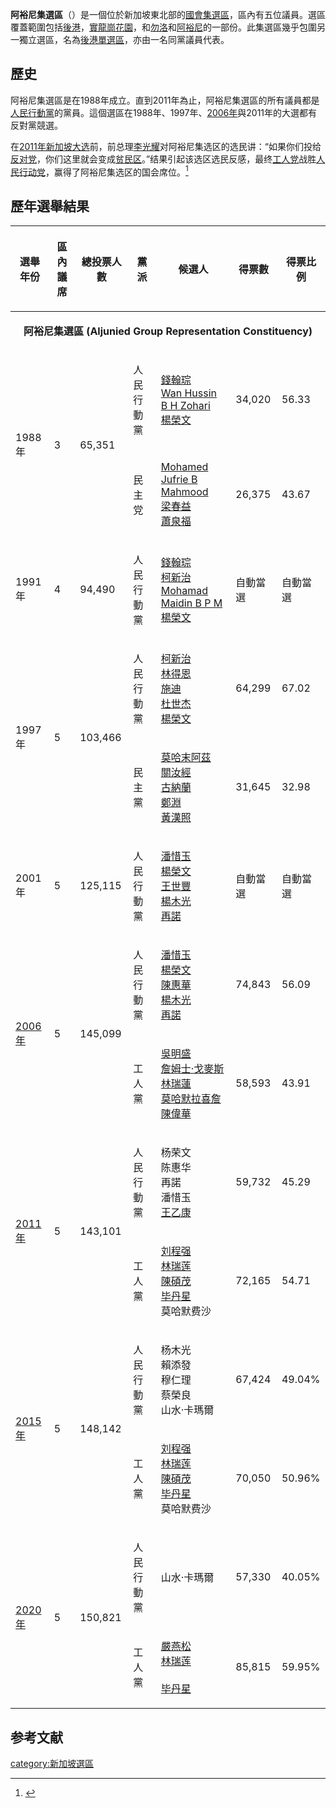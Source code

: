 {{Infobox constituency
|type=五人集
|name=阿裕尼集選區
|year=1988
|parl_name=[[新加坡國會|新加坡國會]]
|member= [[畢丹星|畢丹星]]、[[林瑞蓮|林瑞蓮]]、[[莫哈默費沙|莫哈默費沙]]、[[貝里安|貝里安]]、[[嚴燕松|嚴燕松]]
|image=[[File:Aljunied_GRC_locator_map.svg|240px]]
|region={{SIN}}
|elects_howmany=5
|electorate=148,142
|party= <!-- 注釋出：[[File:Workers'_Party_of_Singapore_logo.png|20px]] -->[[新加坡工人黨|新加坡工人黨]]
|local_council_label=市鎮會
|local_council=
}}
'''阿裕尼集選區'''（{{lang-en|Aljunied Group Representation Constituency}}）是一個位於新加坡東北部的[[新加坡國會|國會]][[集選區|集選區]]，區內有五位議員。選區覆蓋範圍包括[[後港|後港]]，[[實龍崗花園|實龍崗花園]]，和[[勿洛|勿洛]]和[[阿裕尼|阿裕尼]]的一部份。此集選區幾乎包圍另一獨立選區，名為[[後港單選區|後港單選區]]，亦由一名同黨議員代表。

==歷史==
阿裕尼集選區是在1988年成立。直到2011年為止，阿裕尼集選區的所有議員都是[[新加坡人民行動黨|人民行動黨]]的黨員。這個選區在1988年、1997年、[[2006年新加坡大選|2006年]]與2011年的大選都有反對黨競選。

在[[2011年新加坡大选|2011年新加坡大选]]前，前总理[[李光耀|李光耀]]对阿裕尼集选区的选民讲：“如果你们投给[[反对党|反对党]]，你们这里就会变成[[贫民区|贫民区]]。”结果引起该选区选民反感，最终[[工人黨_(新加坡)|工人党]]战胜[[人民行动党|人民行动党]]，赢得了阿裕尼集选区的国会席位。<ref >{{cite news |language = zh-hans |url = http://news.163.com/15/0320/10/AL55U1GJ00014SEH.html |title = 李光耀曾言：如投票给反对党你们这里会变贫民区 |publisher = [[网易|网易]] |date = 2015-03-20 |accessdate = 2015-03-26 |archive-url = https://web.archive.org/web/20150402090709/http://news.163.com/15/0320/10/AL55U1GJ00014SEH.html |archive-date = 2015-04-02 |dead-url = yes }}</ref>

==歷年選舉結果==
{|class="wikitable"
|-
!選舉年份 || 區內議席  || 總投票人數 || 黨派|| 候選人 || 得票數 || 得票比例
|-
| colspan = "8" | <center>'''阿裕尼集選區 (Aljunied Group Representation Constituency)'''</center>
|-
|rowspan="2" | 1988年
|rowspan="2" | 3
|rowspan="2" | 65,351
| 人民行動黨 || [[錢翰琮|錢翰琮]]<br>[[Wan_Hussin_B_H_Zohari|Wan Hussin B H Zohari]]<br>[[楊榮文|楊榮文]] ||  34,020 || 56.33
|-
| 民主党  || [[Mohamed_Jufrie_B_Mahmood|Mohamed Jufrie B Mahmood]]<br>[[梁春益|梁春益]]<br>[[蕭泉福|蕭泉福]] || 26,375 || 43.67
|-
|rowspan="1" | 1991年
|rowspan="1" | 4 
|94,490
|人民行動黨 || [[錢翰琮|錢翰琮]]<br>[[柯新治|柯新治]]<br>[[Mohamad_Maidin_B_P_M|Mohamad Maidin B P M]]<br>[[楊榮文|楊榮文]] || 自動當選  || 自動當選
|-
|rowspan="2" | 1997年
|rowspan="2" | 5 
|rowspan="2" | 103,466
| 人民行動黨 ||[[柯新治|柯新治]]<br>[[林得恩|林得恩]]<br>[[施迪|施迪]]<br>[[杜世杰|杜世杰]]<br>[[楊榮文|楊榮文]] || 64,299 || 67.02
|-
| 民主黨 ||[[莫哈末阿茲|莫哈末阿茲]]<br>[[關汝經|關汝經]]<br>[[古納蘭|古納蘭]]<br>[[鄭淵|鄭淵]]<br>[[黃漢照|黃漢照]] || 31,645 || 32.98
|-
|rowspan="1" | 2001年
|rowspan="1" | 5 
|125,115
| 人民行動黨 ||[[潘惜玉|潘惜玉]]<br>[[楊榮文|楊榮文]]<br>[[王世豐|王世豐]]<br>[[楊木光|楊木光]]<br>[[再諾|再諾]] || 自動當選  || 自動當選
|-
|rowspan="2" | [[2006年新加坡大选|2006年]]
|rowspan="2" | 5 
|rowspan="2" | 145,099
| 人民行動黨 ||[[潘惜玉|潘惜玉]]<br>[[楊榮文|楊榮文]]<br>[[陳惠華|陳惠華]]<br>[[楊木光|楊木光]]<br>[[再諾|再諾]] || 74,843 || 56.09
|-
| 工人黨 ||[[吳明盛|吳明盛]]<br>[[詹姆士·戈麥斯|詹姆士·戈麥斯]]<br>[[林瑞蓮|林瑞蓮]]<br>[[莫哈默拉喜詹|莫哈默拉喜詹]]<br>[[陳偉華|陳偉華]] || 58,593 || 43.91
|-
|rowspan="2" | [[2011年新加坡大选|2011年]]
|rowspan="2" | 5 
|rowspan="2" | 143,101
| 人民行動黨 || 杨荣文<br/>陈惠华<br/>再諾<br>潘惜玉<br/>[[王乙康|王乙康]] || 59,732 || 45.29
|-
| 工人黨 || [[刘程强|刘程强]]<br/>[[林瑞莲|林瑞莲]]<br/>[[陳碩茂|陳碩茂]]<br/>[[毕丹星|毕丹星]]<br/>莫哈默费沙 || 72,165 || 54.71
|-
|rowspan="2" | [[2015年新加坡大选|2015年]]
|rowspan="2" | 5 
|rowspan="2" | 148,142
| 人民行動黨 || 杨木光<br/>賴添發<br/>穆仁理<br>蔡榮良<br/>山水·卡瑪爾 || 67,424 || 49.04%
|-
| 工人黨 || [[刘程强|刘程强]]<br/>[[林瑞莲|林瑞莲]]<br/>[[陳碩茂|陳碩茂]]<br/>[[毕丹星|毕丹星]]<br/>莫哈默费沙 || 70,050 || 50.96%
|-
|rowspan="2" | [[2020年新加坡大选|2020年]]
|rowspan="2" | 5 
|rowspan="2" | 150,821
| 人民行動黨 || 山水·卡瑪爾 || 57,330 || 40.05%
|-
| 工人黨 || [[嚴燕松|嚴燕松]]<br/>[[林瑞莲|林瑞莲]]<br/>{{en-link|贝理安|Leon Perera}}<br/>[[毕丹星|毕丹星]]<br/>{{en-link|莫哈默费沙|Muhamad Faisal Manap}} || 85,815 || 59.95%
|}

==参考文献==
{{Reflist}}

{{Constituencies of Singapore}}
[[category:新加坡選區|category:新加坡選區]]